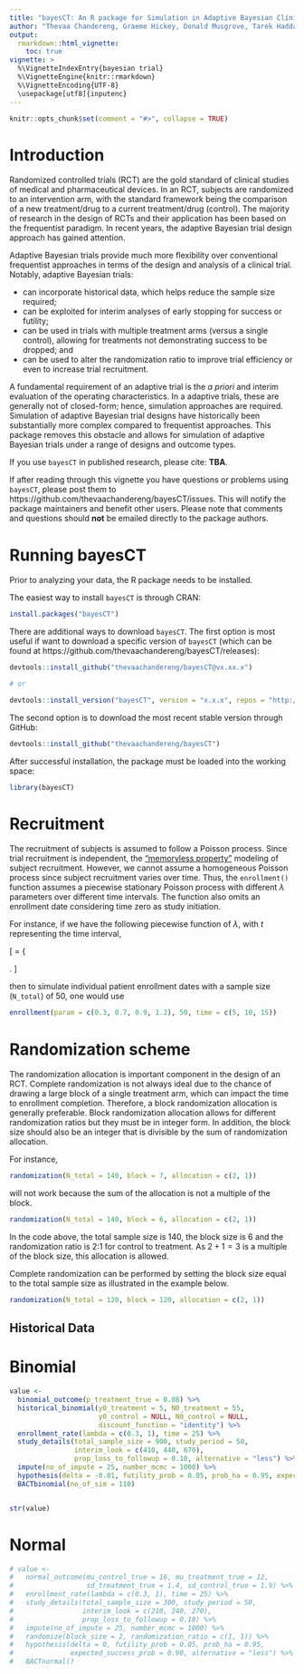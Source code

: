 ```yaml
---
title: "bayesCT: An R package for Simulation in Adaptive Bayesian Clinical Trials"
author: "Thevaa Chandereng, Graeme Hickey, Donald Musgrove, Tarek Haddad, Timothy Hanson, Theodore Lystig"
output: 
  rmarkdown::html_vignette:
    toc: true
vignette: >
  %\VignetteIndexEntry{bayesian trial}
  %\VignetteEngine{knitr::rmarkdown}
  %\VignetteEncoding{UTF-8}
  \usepackage[utf8]{inputenc}
---
```



```r
knitr::opts_chunk$set(comment = "#>", collapse = TRUE)
```


# Introduction

Randomized controlled trials (RCT) are the gold standard of clinical studies of medical and pharmaceutical devices. In an RCT, subjects are randomized to an intervention arm, with the standard framework being the comparison of a new treatment/drug to a current treatment/drug (control). The majority of research in the design of RCTs and their application has been based on the frequentist paradigm. In recent years, the adaptive Bayesian trial design approach has gained attention.

Adaptive Bayesian trials provide much more flexibility over conventional frequentist approaches in terms of the design and analysis of a clinical trial. Notably, adaptive Bayesian trials:

- can incorporate historical data, which helps reduce the sample size required;
- can be exploited for interim analyses of early stopping for success or futility;
- can be used in trials with multiple treatment arms (versus a single control), allowing for treatments not demonstrating success to be dropped; and
- can be used to alter the randomization ratio to improve trial efficiency or even to increase trial recruitment.

A fundamental requirement of an adaptive trial is the *a priori* and interim evaluation of the operating characteristics. In a adaptive trials, these are generally not of closed-form; hence, simulation approaches are required. Simulation of adaptive Bayesian trial designs have historically been substantially more complex compared to frequentist approaches. This package removes this obstacle and allows for simulation of adaptive Bayesian trials under a range of designs and outcome types.

If you use `bayesCT` in published research, please cite: **TBA**.

If after reading through this vignette you have questions or problems using `bayesCT`, please post them to https://github.com/thevaachandereng/bayesCT/issues. This will notify the package maintainers and benefit other users. Please note that comments and questions should **not** be emailed directly to the package authors.

# Running bayesCT

Prior to analyzing your data, the R package needs to be installed.

The easiest way to install `bayesCT` is through CRAN:

```r
install.packages("bayesCT")
```

There are additional ways to download `bayesCT`. The first option is most useful if want to download a specific version of `bayesCT` (which can be found at https://github.com/thevaachandereng/bayesCT/releases):

```r
devtools::install_github("thevaachandereng/bayesCT@vx.xx.x")

# or 

devtools::install_version("bayesCT", version = "x.x.x", repos = "http://cran.us.r-project.org")
```

The second option is to download the most recent stable version through GitHub:

```r
devtools::install_github("thevaachandereng/bayesCT")
```

After successful installation, the package must be loaded into the working space:

```r
library(bayesCT)
```


# Recruitment

The recruitment of subjects is assumed to follow a Poisson process. Since trial recruitment is independent, the ["memoryless property"](https://en.wikipedia.org/wiki/Memorylessness) modeling of subject recruitment. However, we cannot assume a homogeneous Poisson process since subject recruitment varies over time. Thus, the `enrollment()` function assumes a piecewise stationary Poisson process with different $\lambda$ parameters over different time intervals. The function also omits an enrollment date considering time zero as study initiation. 

For instance, if we have the following piecewise function of $\lambda$, with $t$ representing the time interval,  

\[  \lambda = \left\{
\begin{array}{ll}
      0.3 & t \in [0, 5) \\
      0.7 & t \in [5, 10) \\
      0.9 & t \in [10, 15) \\
      1.2 & t \in [15, \infty) \\
\end{array} 
\right. \]

then to simulate individual patient enrollment dates with a sample size (`N_total`) of 50, one would use

```r
enrollment(param = c(0.3, 0.7, 0.9, 1.2), 50, time = c(5, 10, 15))
```


# Randomization scheme

The randomization allocation is important component in the design of an RCT. Complete randomization is not always ideal due to the chance of drawing a large block of a single treatment arm, which can impact the time to enrollment completion. Therefore, a block randomization allocation is generally preferable. Block randomization allocation allows for different randomization ratios but they must be in integer form. In addition, the block size should also be an integer that is divisible by the sum of randomization allocation. 

For instance,

```r
randomization(N_total = 140, block = 7, allocation = c(2, 1))
```

will not work because the sum of the allocation is not a multiple of the block. 

```r
randomization(N_total = 140, block = 6, allocation = c(2, 1))
```

In the code above, the total sample size is 140, the block size is 6 and the randomization ratio is 2:1 for control to treatment. As $2+1 = 3$ is a multiple of the block size, this allocation is allowed.

Complete randomization can be performed by setting the block size equal to the total sample size as illustrated in the example below. 
```r
randomization(N_total = 120, block = 120, allocation = c(2, 1))
```



## Historical Data





# Binomial

```r

value <- 
  binomial_outcome(p_treatment_true = 0.08) %>%
  historical_binomial(y0_treatment = 5, N0_treatment = 55, 
                      y0_control = NULL, N0_control = NULL, 
                      discount_function = "identity") %>%
  enrollment_rate(lambda = c(0.3, 1), time = 25) %>%
  study_details(total_sample_size = 900, study_period = 50, 
                interim_look = c(410, 440, 670),
                prop_loss_to_followup = 0.10, alternative = "less") %>%
  impute(no_of_impute = 25, number_mcmc = 1000) %>% 
  hypothesis(delta = -0.01, futility_prob = 0.05, prob_ha = 0.95, expected_success_prob = 0.90) %>%
  BACTbinomial(no_of_sim = 110)


str(value)

```



# Normal

```r
# value <- 
#   normal_outcome(mu_control_true = 16, mu_treatment_true = 12, 
#                  sd_treatment_true = 1.4, sd_control_true = 1.9) %>%
#   enrollment_rate(lambda = c(0.3, 1), time = 25) %>%
#   study_details(total_sample_size = 300, study_period = 50, 
#                 interim_look = c(210, 240, 270), 
#                 prop_loss_to_followup = 0.10) %>%
#   impute(no_of_impute = 25, number_mcmc = 1000) %>%
#   randomize(block_size = 2, randomization_ratio = c(1, 1)) %>%
#   hypothesis(delta = 0, futility_prob = 0.05, prob_ha = 0.95, 
#              expected_success_prob = 0.90, alternative = "less") %>%
#   BACTnormal()
```






